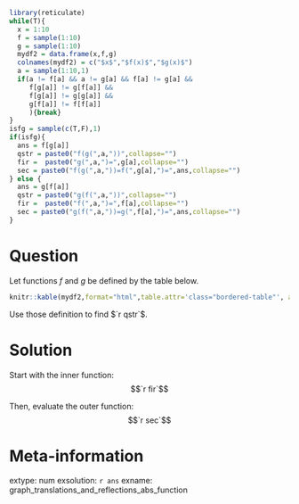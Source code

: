 ```r
library(reticulate)
while(T){
  x = 1:10
  f = sample(1:10)
  g = sample(1:10)
  mydf2 = data.frame(x,f,g)
  colnames(mydf2) = c("$x$","$f(x)$","$g(x)$")
  a = sample(1:10,1)
  if(a != f[a] && a != g[a] && f[a] != g[a] && 
     f[g[a]] != g[f[a]] &&
     f[g[a]] != g[g[a]] &&
     g[f[a]] != f[f[a]]
     ){break}
}
isfg = sample(c(T,F),1)
if(isfg){
  ans = f[g[a]]
  qstr = paste0("f(g(",a,"))",collapse="")
  fir =  paste0("g(",a,")=",g[a],collapse="")
  sec = paste0("f(g(",a,"))=f(",g[a],")=",ans,collapse="")
} else {
  ans = g[f[a]]
  qstr = paste0("g(f(",a,"))",collapse="")
  fir =  paste0("f(",a,")=",f[a],collapse="")
  sec = paste0("g(f(",a,"))=g(",f[a],")=",ans,collapse="")
}
```

Question
========

<style type="text/css" rel="stylesheet">
.bordered-table {
    border-collapse: collapse;
    border-spacing: 0;
    border:2px solid #000000;
}
.bordered-table th {
    border:2px solid #000000;
    padding: 4px;
}
.bordered-table td{
    border:2px solid #000000;
    padding: 4px;
}
</style>

Let functions $f$ and $g$ be defined by the table below.

```r
knitr::kable(mydf2,format="html",table.attr='class="bordered-table"', align = "cc",row.names=F)
```


Use those definition to find $`r qstr`$.



Solution
========

Start with the inner function: $$`r fir`$$

Then, evaluate the outer function: $$`r sec`$$

Meta-information
============
extype: num
exsolution: `r ans`
exname: graph_translations_and_reflections_abs_function